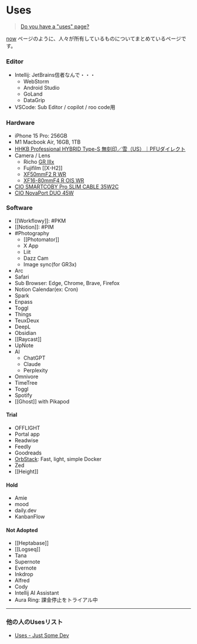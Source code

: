 # Uses

> [Do you have a "uses" page?](https://dev.to/nickytonline/do-you-have-a-uses-page-5b82)

[now](https://nownownow.com/about) ページのように、人々が所有しているものについてまとめているページです。

### Editor

* Intellij: JetBrains信者なんで・・・
  * WebStorm
  * Android Studio
  * GoLand
  * DataGrip
* VSCode: Sub Editor / copilot / roo code用

### Hardware

* iPhone 15 Pro: 256GB
* M1 Macbook Air, 16GB, 1TB
* [HHKB Professional HYBRID Type-S 無刻印／雪（US）｜PFUダイレクト](https://www.pfu.ricoh.com/direct/hhkb/detail_pd-kb800yns.html?_gl=1*kyaskl*_gcl_au*MTE1ODE2MzY3NS4xNzI2NDIwMDE0*_ga*MTIyOTIwMTIyOS4xNzI2NDIwMDE0*_ga_Z9QFWQM6HK*MTcyNjQyMDAxNC4xLjAuMTcyNjQyMDAxNC42MC4wLjA.*_ga_5SB6G0ZRSB*MTcyNjQyMDAxNC4xLjAuMTcyNjQyMDAxNC4wLjAuMA..)
* Camera / Lens
  * Richo [GR IIIx](../../photography/gr-iiix.md)
  * Fujifilm \[\[X-H2]]
  * [XF50mmF2 R WR](https://fujifilm-x.com/ja-jp/products/lenses/xf50mmf2-r-wr/)
  * [XF16-80mmF4 R OIS WR](https://fujifilm-x.com/ja-jp/products/lenses/xf16-80mmf4-r-ois-wr/)
* [CIO SMARTCOBY Pro SLIM CABLE 35W2C](https://connectinternationalone.co.jp/cioproduct/mobilebattery/smartcoby/cio-mb35w2c-10000-sc/)
* [CIO NovaPort DUO 45W](https://connectinternationalone.co.jp/cioproduct/adapter/novaport/cio-g45w2c/)

### Software

* \[\[Workflowy]]: #PKM
* \[\[Notion]]: #PIM
* \#Photography
  * \[\[Photomator]]
  * X App
  * Liit
  * Dazz Cam
  * Image sync(for GR3x)
* Arc
* Safari
* Sub Browser: Edge, Chrome, Brave, Firefox
* Notion Calendar(ex: Cron)
* Spark
* Enpass
* Toggl
* Things
* TeuxDeux
* DeepL
* Obsidian
* \[\[Raycast]]
* UpNote
* AI
  * ChatGPT
  * Claude
  * Perplexity
* Omnivore
* TimeTree
* Toggl
* Spotify
* \[\[Ghost]] with Pikapod

#### Trial

* OFFLIGHT
* Portal app
* Readwise
* Feedly
* Goodreads
* [OrbStack](https://orbstack.dev/): Fast, light, simple Docker
* Zed
* \[\[Height]]

#### Hold

* Amie
* mood
* daily.dev
* KanbanFlow

#### Not Adopted

* \[\[Heptabase]]
* \[\[Logseq]]
* Tana
* Supernote
* Evernote
* Inkdrop
* Alfred
* Cody
* Intellij AI Assistant
* Aura Ring: 課金停止をトライアル中

***

### 他の人のUsesリスト

* [Uses - Just Some Dev](https://www.nickyt.co/pages/uses/)
